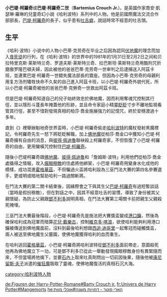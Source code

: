 {{noteTA
|T=zh-hans:小巴蒂·克劳奇; zh-hant:小巴堤·柯羅奇
|1=zh-hans:巴蒂·克劳奇二世; zh-hant:巴堤·柯羅奇二世
|G1=哈利波特
}}

{{multiple issues|
{{in-universe|time=2014-09-17T09:08:33+00:00}}
{{unreferenced|time=2014-09-17T09:08:33+00:00}}
}}
{{哈利·波特人物|
bgcolor=#4d2a08|
fgcolor=#fff|
名字=-{小巴蒂·克劳奇}-<br>-{小巴堤·柯羅奇}-|
gender=[[男性|男性]]|
blood= 純血|
house= 可能為 [[史萊哲林|史萊哲林]] 或 [[雷文克勞|雷文克勞]]|
loyalty= [[伏地魔|伏地魔]]|
portrayer=[[大衛·田納特|大衛·田納特]]|
appearance=《{{哈利波特4}}》
}}

'''小巴堤·柯羅奇'''或'''巴堤·柯羅奇二世'''（'''Bartemius Crouch Jr.''')，是英國作家喬安·凱瑟琳·羅琳的兒童奇幻小說《哈利波特》系列中的人物。他是前國際魔法交流合作部部長，[[巴堤·柯羅奇|巴堤·柯羅奇]]的長子，似乎患有[[吐舌癖|吐舌癖]]，說話時常不經意的吐舌頭。

==生平==
《哈利·波特》小说中的人物小巴蒂·克劳奇在毕业之后因為認同[[伏地魔|伏地魔]]的理念而加入[[食死徒|食死徒]]的行列，在《哈利·波特》的世界中的1981年的1月31日至2月2日之间和贝拉特里克斯·莱斯特兰奇、罗道夫斯·莱斯特兰奇、拉巴斯坦·莱斯特兰奇用酷刑咒折磨傲罗隆巴頓夫婦，因此被他的爸爸巴蒂·克劳奇一世审判之后逮捕送入阿茲卡班，並連累巴堤·柯羅奇一世錯失魔法部長的寶座。但因為小巴蒂·克劳奇的母親利用复方汤剂犧牲快命不久矣的自己進入阿茲卡班，以小巴堤·柯羅奇外貌代死，所以小巴堤·柯羅奇被他的爸爸巴蒂·克勞奇一世救出阿茲卡班。

但是巴堤·柯羅奇知道自己的兒子始終效忠於佛地魔，因而利用奪魂咒控制其行徑，並以隱形斗蓬長年掩蓋他的形跡，並且命令家庭小精靈[[眨眨|眨眨]]寸步不離地監視看管其行徑，甚至不惜對發現真相的柏莎·喬金施展強力的記憶咒，終於安穩渡過十多年。

直到《{{哈利波特4}}》裡舉辦魁地奇世界盃時，小巴堤·柯羅奇偷走[[哈利波特|哈利波特]]的魔杖發射黑魔標記，令柯羅奇先生一怒下將眨眨解職，加上[[佛地魔|佛地魔]]從柏莎·喬金口中獲知小巴堤·柯羅奇擁有自由的消息，與[[彼得·佩迪魯|彼得·佩迪魯]]聯袂殺上柯羅奇家，不但恢復了小巴堤·柯羅奇的自由，更用蠻橫咒控制住[[巴堤·柯羅奇|巴堤·柯羅奇]]。

隨後小巴堤柯羅奇跟[[佛地魔|佛地魔]]、[[彼得·佩迪魯|彼得·佩迪魯]]和「詹姆斯·波特」利用他們從柏莎·喬金處撬得之情報，攻入[[瘋眼穆敵|瘋眼穆敵]]的住處將他綁架，小巴堤·柯羅奇用變身水化成他的模樣，成功混進[[霍格華茲|霍格華茲]]，不但騙過火盃將哈利設為三巫鬥法大賽的第四名參賽選手，更或明或暗地幫助哈利一路過關斬將。

在鬥法大賽的第二關卡結束後，因緣際會之下與其生父[[巴堤·柯羅奇|巴堤·柯羅奇]]有過短暫談話（當時是假扮穆敵），但在對話之中，因其不經意吐舌的習慣，導致了身份被其父親懷疑，為防止父親跟[[鄧不利多|鄧不利多]]說明真相，在鬥法大賽第三場關卡前把親生父親殺死掩埋。

三巫鬥法大賽最後階段，小巴堤·柯羅奇先是施法把大賽獎盃變成[[港口鑰|港口鑰]]，然後為確保哈利成為冠軍而暗算[[花兒·戴樂古|花兒·戴樂古]]，控制[[維克多·喀浪|維克多·喀浪]]，欲使哈利能夠利用港口鑰被傳送到佛地魔面前，沒料到最後哈利想跟[[西追·迪哥里|西追·迪哥里]]一起奪冠而碰觸獎盃，兩人被送至佛地魔生父墓園，使佛地魔獲得哈利的血而重生。

在哈利逃回[[霍格華茲|霍格華茲]]，小巴堤·柯羅奇將哈利波特從[[鄧不利多|鄧不利多]]面前帶走，意圖殺死他再為佛地魔立下一功，可是鄧不利多已從此一舉動發現瘋眼穆敵身份有異緊隨而來，不但當場將他擒下，並要[[石內卜|石內卜]]取來吐真劑問出一切前因後果，隨後他被[[康尼留斯·夫子|康尼留斯·夫子]]派遣的[[催狂魔|催狂魔]]吸取了靈魂，使佛地魔復活的真相石沉大海。

{{harrypotter}}

[[category:哈利波特人物|category:哈利波特人物]]

[[de:Figuren_der_Harry-Potter-Romane#Barty_Crouch_jr.|de:Figuren der Harry-Potter-Romane#Barty Crouch jr.]]
[[fr:Univers_de_Harry_Potter#Mangemorts|fr:Univers de Harry Potter#Mangemorts]]
[[he:הארי_פוטר_-_דמויות_משנה#אוכלי_מוות|he:הארי פוטר - דמויות משנה#אוכלי מוות]]